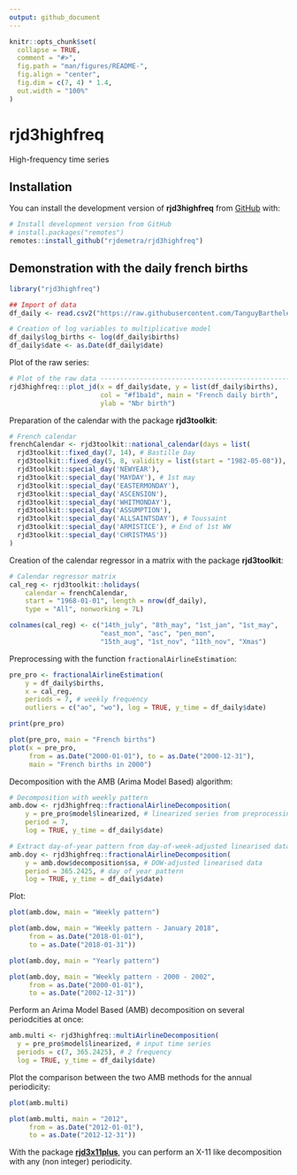 ```yaml
---
output: github_document
---
```


<!-- README.md is generated from README.Rmd. Please edit that file -->

```r
knitr::opts_chunk$set(
  collapse = TRUE,
  comment = "#>",
  fig.path = "man/figures/README-", 
  fig.align = "center",
  fig.dim = c(7, 4) * 1.4,
  out.width = "100%"
)
```

# rjd3highfreq

<!-- badges: start -->
<!-- badges: end -->

High-frequency time series


## Installation

You can install the development version of **rjd3highfreq** from [GitHub](https://github.com/) with:

```r
# Install development version from GitHub
# install.packages("remotes")
remotes::install_github("rjdemetra/rjd3highfreq")
```


## Demonstration with the daily french births

```r
library("rjd3highfreq")
```


```r
## Import of data
df_daily <- read.csv2("https://raw.githubusercontent.com/TanguyBarthelemy/Tsace_RJD_Webinar_Dec22/b5fcf6b14ae47393554950547ef4788a0068a0f6/Data/TS_daily_births_franceM_1968_2020.csv")

# Creation of log variables to multiplicative model
df_daily$log_births <- log(df_daily$births)
df_daily$date <- as.Date(df_daily$date)
```


Plot of the raw series:

```r
# Plot of the raw data ----------------------------------------------------
rjd3highfreq:::plot_jd(x = df_daily$date, y = list(df_daily$births), 
                       col = "#f1ba1d", main = "French daily birth", 
                       ylab = "Nbr birth")
```

Preparation of the calendar with the package **rjd3toolkit**:

```r
# French calendar
frenchCalendar <- rjd3toolkit::national_calendar(days = list(
  rjd3toolkit::fixed_day(7, 14), # Bastille Day
  rjd3toolkit::fixed_day(5, 8, validity = list(start = "1982-05-08")), # End of 2nd WW
  rjd3toolkit::special_day('NEWYEAR'),
  rjd3toolkit::special_day('MAYDAY'), # 1st may
  rjd3toolkit::special_day('EASTERMONDAY'),
  rjd3toolkit::special_day('ASCENSION'),
  rjd3toolkit::special_day('WHITMONDAY'),
  rjd3toolkit::special_day('ASSUMPTION'),
  rjd3toolkit::special_day('ALLSAINTSDAY'), # Toussaint
  rjd3toolkit::special_day('ARMISTICE'), # End of 1st WW
  rjd3toolkit::special_day('CHRISTMAS'))
)
```

Creation of the calendar regressor in a matrix with the package **rjd3toolkit**:

```r
# Calendar regressor matrix
cal_reg <- rjd3toolkit::holidays(
    calendar = frenchCalendar, 
    start = "1968-01-01", length = nrow(df_daily), 
    type = "All", nonworking = 7L)

colnames(cal_reg) <- c("14th_july", "8th_may", "1st_jan", "1st_may",
                       "east_mon", "asc", "pen_mon",
                       "15th_aug", "1st_nov", "11th_nov", "Xmas")
```

Preprocessing with the function `fractionalAirlineEstimation`:

```r
pre_pro <- fractionalAirlineEstimation(
    y = df_daily$births, 
    x = cal_reg, 
    periods = 7, # weekly frequency
    outliers = c("ao", "wo"), log = TRUE, y_time = df_daily$date)

print(pre_pro)
```

```r
plot(pre_pro, main = "French births")
plot(x = pre_pro, 
     from = as.Date("2000-01-01"), to = as.Date("2000-12-31"), 
     main = "French births in 2000")
```


Decomposition with the AMB (Arima Model Based) algorithm:

```r
# Decomposition with weekly pattern
amb.dow <- rjd3highfreq::fractionalAirlineDecomposition(
    y = pre_pro$model$linearized, # linearized series from preprocessing
    period = 7,
    log = TRUE, y_time = df_daily$date)

# Extract day-of-year pattern from day-of-week-adjusted linearised data
amb.doy <- rjd3highfreq::fractionalAirlineDecomposition(
    y = amb.dow$decomposition$sa, # DOW-adjusted linearised data
    period = 365.2425, # day of year pattern
    log = TRUE, y_time = df_daily$date)
```


Plot:

```r
plot(amb.dow, main = "Weekly pattern")
```

```r
plot(amb.dow, main = "Weekly pattern - January 2018", 
     from = as.Date("2018-01-01"), 
     to = as.Date("2018-01-31"))
```

```r
plot(amb.doy, main = "Yearly pattern")
```

```r
plot(amb.doy, main = "Weekly pattern - 2000 - 2002", 
     from = as.Date("2000-01-01"), 
     to = as.Date("2002-12-31"))
```

Perform an Arima Model Based (AMB) decomposition on several periodcities at once:

```r
amb.multi <- rjd3highfreq::multiAirlineDecomposition(
  y = pre_pro$model$linearized, # input time series
  periods = c(7, 365.2425), # 2 frequency
  log = TRUE, y_time = df_daily$date)
```


Plot the comparison between the two AMB methods for the annual periodicity:

```r
plot(amb.multi)
```

```r
plot(amb.multi, main = "2012", 
     from = as.Date("2012-01-01"), 
     to = as.Date("2012-12-31"))
```


With the package [**rjd3x11plus**](https://github.com/rjdemetra/rjd3x11plus), you can perform an X-11 like decomposition with any (non integer) periodicity.
